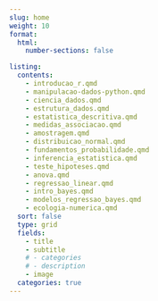 ```yaml
---
slug: home
weight: 10
format:
  html:
    number-sections: false

listing:
  contents:
    - introducao_r.qmd
    - manipulacao-dados-python.qmd
    - ciencia_dados.qmd
    - estrutura_dados.qmd
    - estatistica_descritiva.qmd
    - medidas_associacao.qmd
    - amostragem.qmd
    - distribuicao_normal.qmd
    - fundamentos_probabilidade.qmd
    - inferencia_estatistica.qmd
    - teste_hipoteses.qmd
    - anova.qmd
    - regressao_linear.qmd
    - intro_bayes.qmd
    - modelos_regressao_bayes.qmd
    - ecologia-numerica.qmd    
  sort: false
  type: grid
  fields:
    - title
    - subtitle
    # - categories
    # - description
    - image
  categories: true
---
```


